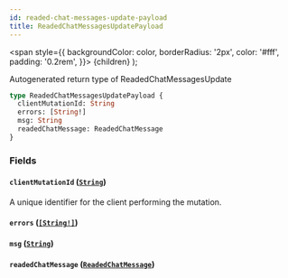 ```yaml
---
id: readed-chat-messages-update-payload
title: ReadedChatMessagesUpdatePayload
---
```


<span
style={{
      backgroundColor: color,
      borderRadius: '2px',
      color: '#fff',
      padding: '0.2rem',
    }}>
{children}
</span>
);

Autogenerated return type of ReadedChatMessagesUpdate

```graphql
type ReadedChatMessagesUpdatePayload {
  clientMutationId: String
  errors: [String!]
  msg: String
  readedChatMessage: ReadedChatMessage
}
```

### Fields

#### `clientMutationId` ([`String`](/api/scalars/string))

A unique identifier for the client performing the mutation.

#### `errors` ([`[String!]`](/api/scalars/string))

#### `msg` ([`String`](/api/scalars/string))

#### `readedChatMessage` ([`ReadedChatMessage`](/api/objects/readed-chat-message))
